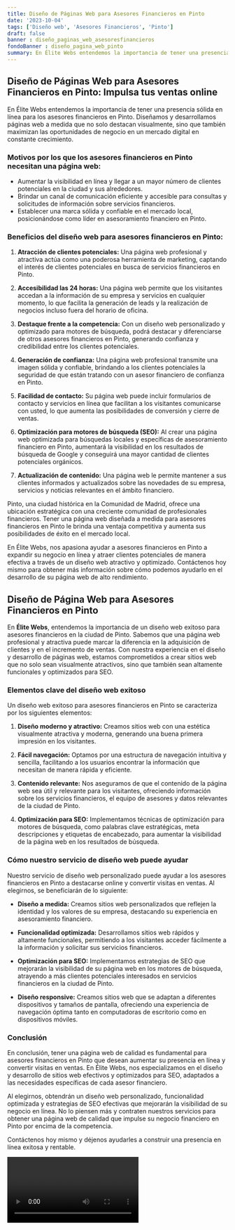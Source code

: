 ```yaml
---
title: Diseño de Páginas Web para Asesores Financieros en Pinto
date: '2023-10-04'
tags: ['Diseño web', 'Asesores Financieros', 'Pinto']
draft: false
banner : diseño_paginas_web_asesoresfinancieros
fondoBanner : diseño_pagina_web_pinto
summary: En Élite Webs entendemos la importancia de tener una presencia sólida en línea para los asesores financieros en Pinto. Diseñamos y desarrollamos páginas web a medida que no solo destacan visualmente, sino que también maximizan las oportunidades de negocio en un mercado digital en constante crecimiento.
---
```


## **Diseño de Páginas Web para Asesores Financieros en Pinto: Impulsa tus ventas online**

En Élite Webs entendemos la importancia de tener una presencia sólida en línea para los asesores financieros en Pinto. Diseñamos y desarrollamos páginas web a medida que no solo destacan visualmente, sino que también maximizan las oportunidades de negocio en un mercado digital en constante crecimiento.

### **Motivos por los que los asesores financieros en Pinto necesitan una página web:**
- Aumentar la visibilidad en línea y llegar a un mayor número de clientes potenciales en la ciudad y sus alrededores.
- Brindar un canal de comunicación eficiente y accesible para consultas y solicitudes de información sobre servicios financieros.
- Establecer una marca sólida y confiable en el mercado local, posicionándose como líder en asesoramiento financiero en Pinto.

### **Beneficios del diseño web para asesores financieros en Pinto:**

1. **Atracción de clientes potenciales:** Una página web profesional y atractiva actúa como una poderosa herramienta de marketing, captando el interés de clientes potenciales en busca de servicios financieros en Pinto.

2. **Accesibilidad las 24 horas:** Una página web permite que los visitantes accedan a la información de su empresa y servicios en cualquier momento, lo que facilita la generación de leads y la realización de negocios incluso fuera del horario de oficina.

3. **Destaque frente a la competencia:** Con un diseño web personalizado y optimizado para motores de búsqueda, podrá destacar y diferenciarse de otros asesores financieros en Pinto, generando confianza y credibilidad entre los clientes potenciales.

4. **Generación de confianza:** Una página web profesional transmite una imagen sólida y confiable, brindando a los clientes potenciales la seguridad de que están tratando con un asesor financiero de confianza en Pinto.

5. **Facilidad de contacto:** Su página web puede incluir formularios de contacto y servicios en línea que facilitan a los visitantes comunicarse con usted, lo que aumenta las posibilidades de conversión y cierre de ventas.

6. **Optimización para motores de búsqueda (SEO):** Al crear una página web optimizada para búsquedas locales y específicas de asesoramiento financiero en Pinto, aumentará la visibilidad en los resultados de búsqueda de Google y conseguirá una mayor cantidad de clientes potenciales orgánicos.

7. **Actualización de contenido:** Una página web le permite mantener a sus clientes informados y actualizados sobre las novedades de su empresa, servicios y noticias relevantes en el ámbito financiero.

Pinto, una ciudad histórica en la Comunidad de Madrid, ofrece una ubicación estratégica con una creciente comunidad de profesionales financieros. Tener una página web diseñada a medida para asesores financieros en Pinto le brinda una ventaja competitiva y aumenta sus posibilidades de éxito en el mercado local.

En Élite Webs, nos apasiona ayudar a asesores financieros en Pinto a expandir su negocio en línea y atraer clientes potenciales de manera efectiva a través de un diseño web atractivo y optimizado. Contáctenos hoy mismo para obtener más información sobre cómo podemos ayudarlo en el desarrollo de su página web de alto rendimiento.

<GifSeo />

<Cta />

## Diseño de Página Web para Asesores Financieros en Pinto

En **Élite Webs**, entendemos la importancia de un diseño web exitoso para asesores financieros en la ciudad de Pinto. Sabemos que una página web profesional y atractiva puede marcar la diferencia en la adquisición de clientes y en el incremento de ventas. Con nuestra experiencia en el diseño y desarrollo de páginas web, estamos comprometidos a crear sitios web que no solo sean visualmente atractivos, sino que también sean altamente funcionales y optimizados para SEO.

### Elementos clave del diseño web exitoso

Un diseño web exitoso para asesores financieros en Pinto se caracteriza por los siguientes elementos:

1. **Diseño moderno y atractivo:** Creamos sitios web con una estética visualmente atractiva y moderna, generando una buena primera impresión en los visitantes.

2. **Fácil navegación:** Optamos por una estructura de navegación intuitiva y sencilla, facilitando a los usuarios encontrar la información que necesitan de manera rápida y eficiente.

3. **Contenido relevante:** Nos aseguramos de que el contenido de la página web sea útil y relevante para los visitantes, ofreciendo información sobre los servicios financieros, el equipo de asesores y datos relevantes de la ciudad de Pinto.

4. **Optimización para SEO:** Implementamos técnicas de optimización para motores de búsqueda, como palabras clave estratégicas, meta descripciones y etiquetas de encabezado, para aumentar la visibilidad de la página web en los resultados de búsqueda.

### Cómo nuestro servicio de diseño web puede ayudar

Nuestro servicio de diseño web personalizado puede ayudar a los asesores financieros en Pinto a destacarse online y convertir visitas en ventas. Al elegirnos, se beneficiarán de lo siguiente:

- **Diseño a medida:** Creamos sitios web personalizados que reflejen la identidad y los valores de su empresa, destacando su experiencia en asesoramiento financiero.

- **Funcionalidad optimizada:** Desarrollamos sitios web rápidos y altamente funcionales, permitiendo a los visitantes acceder fácilmente a la información y solicitar sus servicios financieros.

- **Optimización para SEO:** Implementamos estrategias de SEO que mejorarán la visibilidad de su página web en los motores de búsqueda, atrayendo a más clientes potenciales interesados en servicios financieros en la ciudad de Pinto.

- **Diseño responsive:** Creamos sitios web que se adaptan a diferentes dispositivos y tamaños de pantalla, ofreciendo una experiencia de navegación óptima tanto en computadoras de escritorio como en dispositivos móviles.

### Conclusión

En conclusión, tener una página web de calidad es fundamental para asesores financieros en Pinto que desean aumentar su presencia en línea y convertir visitas en ventas. En Élite Webs, nos especializamos en el diseño y desarrollo de sitios web efectivos y optimizados para SEO, adaptados a las necesidades específicas de cada asesor financiero.

Al elegirnos, obtendrán un diseño web personalizado, funcionalidad optimizada y estrategias de SEO efectivas que mejorarán la visibilidad de su negocio en línea. No lo piensen más y contraten nuestros servicios para obtener una página web de calidad que impulse su negocio financiero en Pinto por encima de la competencia.

Contáctenos hoy mismo y déjenos ayudarles a construir una presencia en línea exitosa y rentable.

<Video />

<CtaBot job='Asesores Financieros' city='Pinto'/>

<Gmaps query='Pinto+españa+maps' />